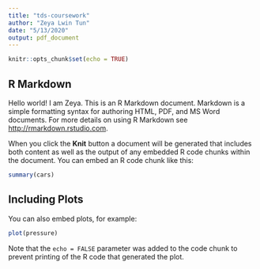 ```yaml
---
title: "tds-coursework"
author: "Zeya Lwin Tun"
date: "5/13/2020"
output: pdf_document
---
```


```r
knitr::opts_chunk$set(echo = TRUE)
```

## R Markdown

Hello world! I am Zeya. This is an R Markdown document. Markdown is a simple formatting syntax for authoring HTML, PDF, and MS Word documents. For more details on using R Markdown see <http://rmarkdown.rstudio.com>.

When you click the **Knit** button a document will be generated that includes both content as well as the output of any embedded R code chunks within the document. You can embed an R code chunk like this:

```r
summary(cars)
```

## Including Plots

You can also embed plots, for example:

```r
plot(pressure)
```

Note that the `echo = FALSE` parameter was added to the code chunk to prevent printing of the R code that generated the plot.
